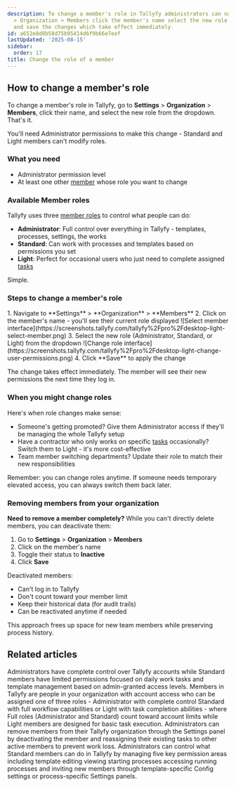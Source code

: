 ```yaml
---
description: To change a member's role in Tallyfy administrators can navigate to Settings
  > Organization > Members click the member's name select the new role from the dropdown
  and save the changes which take effect immediately.
id: a652e8d8b58d75b95414d6f9b66e7eef
lastUpdated: '2025-08-15'
sidebar:
  order: 17
title: Change the role of a member
---
```



## How to change a member's role

To change a member's role in Tallyfy, go to **Settings** > **Organization** > **Members**, click their name, and select the new role from the dropdown. That's it.

You'll need Administrator permissions to make this change - Standard and Light members can't modify roles.

### What you need
- Administrator permission level
- At least one other [member](/products/pro/documenting/members/) whose role you want to change

### Available Member roles

Tallyfy uses three [member roles](/products/pro/documenting/members/) to control what people can do:

- **Administrator**: Full control over everything in Tallyfy - templates, processes, settings, the works
- **Standard**: Can work with processes and templates based on permissions you set
- **Light**: Perfect for occasional users who just need to complete assigned [tasks](/products/pro/tracking-and-tasks/tasks/)

Simple.

### Steps to change a member's role

<Steps>
1. Navigate to **Settings** > **Organization** > **Members**
2. Click on the member's name - you'll see their current role displayed
   ![Select member interface](https://screenshots.tallyfy.com/tallyfy%2Fpro%2Fdesktop-light-select-member.png)
3. Select the new role (Administrator, Standard, or Light) from the dropdown
   ![Change role interface](https://screenshots.tallyfy.com/tallyfy%2Fpro%2Fdesktop-light-change-user-permissions.png)
4. Click **Save** to apply the change
</Steps>

The change takes effect immediately. The member will see their new permissions the next time they log in.

### When you might change roles

Here's when role changes make sense:

- Someone's getting promoted? Give them Administrator access if they'll be managing the whole Tallyfy setup
- Have a contractor who only works on specific [tasks](/products/pro/tracking-and-tasks/tasks/) occasionally? Switch them to Light - it's more cost-effective
- Team member switching departments? Update their role to match their new responsibilities

Remember: you can change roles anytime. If someone needs temporary elevated access, you can always switch them back later.

### Removing members from your organization

**Need to remove a member completely?** While you can't directly delete members, you can deactivate them:

1. Go to **Settings** > **Organization** > **Members**
2. Click on the member's name
3. Toggle their status to **Inactive**
4. Click **Save**

Deactivated members:
- Can't log in to Tallyfy
- Don't count toward your member limit
- Keep their historical data (for audit trails)
- Can be reactivated anytime if needed

This approach frees up space for new team members while preserving process history.


## Related articles
<CardGrid>
<LinkTitleCard header="<b>Members > Standard and admin members</b>" href="/products/pro/documenting/members/standard-admin-members/" > Administrators have complete control over Tallyfy accounts while Standard members have limited permissions focused on daily work tasks and template management based on admin-granted access levels. </LinkTitleCard>
<LinkTitleCard header="<b>Documenting > Members</b>" href="/products/pro/documenting/members/" > Members in Tallyfy are people in your organization with account access who can be assigned one of three roles - Administrator with complete control Standard with full workflow capabilities or Light with task completion abilities - where Full roles (Administrator and Standard) count toward account limits while Light members are designed for basic task execution. </LinkTitleCard>
<LinkTitleCard header="<b>Org Settings > Remove a member</b>" href="/products/pro/settings/org-settings/how-can-i-remove-a-member-from-my-tallyfy-organization/" > Administrators can remove members from their Tallyfy organization through the Settings panel by deactivating the member and reassigning their existing tasks to other active members to prevent work loss. </LinkTitleCard>
<LinkTitleCard header="<b>Members > Manage member permissions</b>" href="/products/pro/documenting/members/how-do-i-manage-member-permissions-in-tallyfy/" > Administrators can control what Standard members can do in Tallyfy by managing five key permission areas including template editing viewing starting processes accessing running processes and inviting new members through template-specific Config settings or process-specific Settings panels. </LinkTitleCard>
</CardGrid>